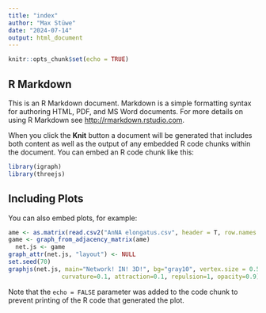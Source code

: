 ```yaml
---
title: "index"
author: "Max Stüwe"
date: "2024-07-14"
output: html_document
---
```


```r
knitr::opts_chunk$set(echo = TRUE)
```

## R Markdown

This is an R Markdown document. Markdown is a simple formatting syntax for authoring HTML, PDF, and MS Word documents. For more details on using R Markdown see <http://rmarkdown.rstudio.com>.

When you click the **Knit** button a document will be generated that includes both content as well as the output of any embedded R code chunks within the document. You can embed an R code chunk like this:

```r
library(igraph)
library(threejs)

```

## Including Plots

You can also embed plots, for example:

```r
ame <- as.matrix(read.csv2("AnNA elongatus.csv", header = T, row.names = 1))
game <- graph_from_adjacency_matrix(ame)
  net.js <- game
graph_attr(net.js, "layout") <- NULL
set.seed(70)
graphjs(net.js, main="Network! IN! 3D!", bg="gray10", vertex.size = 0.5, showLabels=T, vertex.labels = T, stroke=F, 
               curvature=0.1, attraction=0.1, repulsion=1, opacity=0.9)
```

Note that the `echo = FALSE` parameter was added to the code chunk to prevent printing of the R code that generated the plot.
